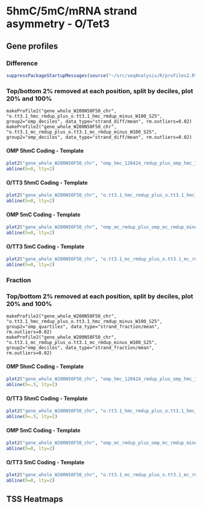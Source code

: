 5hmC/5mC/mRNA strand asymmetry - O/Tet3
========================================================

Gene profiles
--------------------------------------------------------
### Difference 

```r
suppressPackageStartupMessages(source("~/src/seqAnalysis/R/profiles2.R"))
```

### Top/bottom 2% removed at each position, split by deciles, plot 20% and 100%
```
makeProfile2("gene_whole_W200N50F50_chr", "o.tt3.1_hmc_rmdup_plus_o.tt3.1_hmc_rmdup_minus_W100_S25", group2="omp_deciles", data_type="strand_diff/mean", rm.outliers=0.02)
makeProfile2("gene_whole_W200N50F50_chr", "o.tt3.1_mc_rmdup_plus_o.tt3.1_mc_rmdup_minus_W100_S25", group2="omp_deciles", data_type="strand_diff/mean", rm.outliers=0.02)
```

#### OMP 5hmC Coding - Template
```r
plot2("gene_whole_W200N50F50_chr", "omp_hmc_120424_rmdup_plus_omp_hmc_120424_rmdup_minus_W100_S25", group2="omp_deciles_trim0.02", data_type="strand_diff/mean", cols=col4_mod[c(4)], wsize=200, fname="manual", group2_col=c(8), y.vals=c(-.2, .1), lab=c("TSS", "TES"))
abline(h=0, lty=2)
```
#### O/TT3 5hmC Coding - Template
```r
plot2("gene_whole_W200N50F50_chr", "o.tt3.1_hmc_rmdup_plus_o.tt3.1_hmc_rmdup_minus_W100_S25", group2="omp_deciles_trim0.02", data_type="strand_diff/mean", cols=col4_mod[c(4)], wsize=200, fname="manual", group2_col=c(8), lab=c("TSS", "TES"))
abline(h=0, lty=2)
```

#### OMP 5mC Coding - Template
```r
plot2("gene_whole_W200N50F50_chr", "omp_mc_rmdup_plus_omp_mc_rmdup_minus_W100_S25", group2="omp_deciles_trim0.02", data_type="strand_diff/mean", cols=col4_mod[c(4)], wsize=200, fname="manual", group2_col=c(8), y.vals=c(-.2, .1), lab=c("TSS", "TES"))
abline(h=0, lty=2)
```
#### O/TT3 5mC Coding - Template
```r
plot2("gene_whole_W200N50F50_chr", "o.tt3.1_mc_rmdup_plus_o.tt3.1_mc_rmdup_minus_W100_S25", group2="omp_deciles_trim0.02", data_type="strand_diff/mean", cols=col4_mod[c(4)], wsize=200, fname="manual", group2_col=c(8), lab=c("TSS", "TES"))
abline(h=0, lty=2)
```

### Fraction 
### Top/bottom 2% removed at each position, split by deciles, plot 20% and 100%
```
makeProfile2("gene_whole_W200N50F50_chr", "o.tt3.1_hmc_rmdup_plus_o.tt3.1_hmc_rmdup_minus_W100_S25", group2="omp_quartiles", data_type="strand_fraction/mean", rm.outliers=0.02)
makeProfile2("gene_whole_W200N50F50_chr", "o.tt3.1_mc_rmdup_plus_o.tt3.1_mc_rmdup_minus_W100_S25", group2="omp_deciles", data_type="strand_fraction/mean", rm.outliers=0.02)
```

#### OMP 5hmC Coding - Template
```r
plot2("gene_whole_W200N50F50_chr", "omp_hmc_120424_rmdup_plus_omp_hmc_120424_rmdup_minus_W100_S25", group2="omp_quartiles_trim0.02", data_type="strand_fraction/mean", cols=col4_mod[c(4)], wsize=200, fname="manual", group2_col=c(4), y.vals=c(.4, .6), lab=c("TSS", "TES"))
abline(h=.5, lty=2)
```
#### O/TT3 5hmC Coding - Template
```r
plot2("gene_whole_W200N50F50_chr", "o.tt3.1_hmc_rmdup_plus_o.tt3.1_hmc_rmdup_minus_W100_S25", group2="omp_quartiles_trim0.02", data_type="strand_fraction/mean", cols=col4_mod[c(4)], wsize=200, fname="manual", group2_col=c(4), y.vals=c(.4, .6), lab=c("TSS", "TES"))
abline(h=.5, lty=2)
```

#### OMP 5mC Coding - Template
```r
plot2("gene_whole_W200N50F50_chr", "omp_mc_rmdup_plus_omp_mc_rmdup_minus_W100_S25", group2="omp_deciles_trim0.02", data_type="strand_diff/mean", cols=col4_mod[c(4)], wsize=200, fname="manual", group2_col=c(8), y.vals=c(-.2, .1), lab=c("TSS", "TES"))
abline(h=0, lty=2)
```
#### O/TT3 5mC Coding - Template
```r
plot2("gene_whole_W200N50F50_chr", "o.tt3.1_mc_rmdup_plus_o.tt3.1_mc_rmdup_minus_W100_S25", group2="omp_deciles_trim0.02", data_type="strand_diff/mean", cols=col4_mod[c(4)], wsize=200, fname="manual", group2_col=c(8), lab=c("TSS", "TES"))
abline(h=0, lty=2)
```

TSS Heatmaps
---------------------------------------
